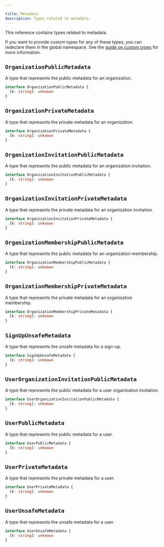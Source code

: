 ```yaml
---

title: Metadata
description: Types related to metadata.
---
```


This reference contains types related to metadata.

If you want to provide custom types for any of these types, you can redeclare them in the global namespace. See the [guide on custom types](/docs/guides/development/override-clerk-types-interfaces) for more information.

## `OrganizationPublicMetadata`

A type that represents the public metadata for an organization.

```ts
interface OrganizationPublicMetadata {
  [k: string]: unknown
}
```

## `OrganizationPrivateMetadata`

A type that represents the private metadata for an organization.

```ts
interface OrganizationPrivateMetadata {
  [k: string]: unknown
}
```

## `OrganizationInvitationPublicMetadata`

A type that represents the public metadata for an organization invitation.

```ts
interface OrganizationInvitationPublicMetadata {
  [k: string]: unknown
}
```

## `OrganizationInvitationPrivateMetadata`

A type that represents the private metadata for an organization invitation.

```ts
interface OrganizationInvitationPrivateMetadata {
  [k: string]: unknown
}
```

## `OrganizationMembershipPublicMetadata`

A type that represents the public metadata for an organization membership.

```ts
interface OrganizationMembershipPublicMetadata {
  [k: string]: unknown
}
```

## `OrganizationMembershipPrivateMetadata`

A type that represents the private metadata for an organization membership.

```ts
interface OrganizationMembershipPrivateMetadata {
  [k: string]: unknown
}
```

## `SignUpUnsafeMetadata`

A type that represents the unsafe metadata for a sign-up.

```ts
interface SignUpUnsafeMetadata {
  [k: string]: unknown
}
```

## `UserOrganizationInvitationPublicMetadata`

A type that represents the public metadata for a user organization invitation.

```ts
interface UserOrganizationInvitationPublicMetadata {
  [k: string]: unknown
}
```

## `UserPublicMetadata`

A type that represents the public metadata for a user.

```ts
interface UserPublicMetadata {
  [k: string]: unknown
}
```

## `UserPrivateMetadata`

A type that represents the private metadata for a user.

```ts
interface UserPrivateMetadata {
  [k: string]: unknown
}
```

## `UserUnsafeMetadata`

A type that represents the unsafe metadata for a user.

```ts
interface UserUnsafeMetadata {
  [k: string]: unknown
}
```
